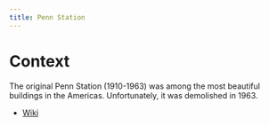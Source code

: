 ```yaml
---
title: Penn Station
---
```


# Context

The original Penn Station (1910-1963) was among the most beautiful buildings in the Americas. Unfortunately, it was demolished in 1963.

- [Wiki](https://en.wikipedia.org/wiki/Pennsylvania_Station_(1910%E2%80%931963))